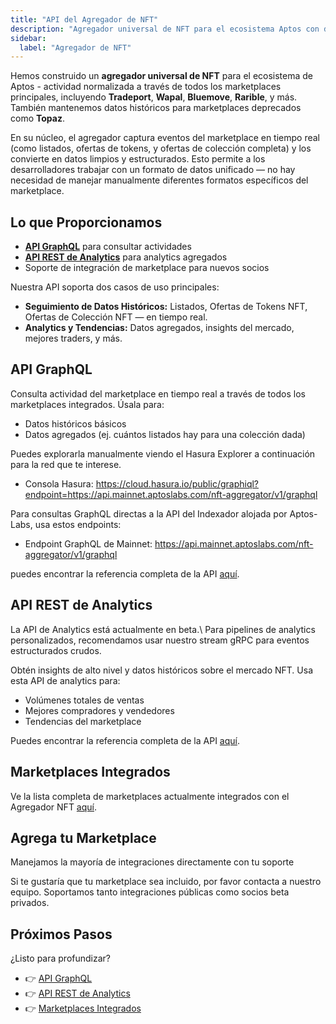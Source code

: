 ```yaml
---
title: "API del Agregador de NFT"
description: "Agregador universal de NFT para el ecosistema Aptos con datos normalizados de mercado, API GraphQL y análisis para todas las plataformas NFT principales"
sidebar:
  label: "Agregador de NFT"
---
```



Hemos construido un **agregador universal de NFT** para el ecosistema de Aptos - actividad normalizada a través de todos los marketplaces principales, incluyendo **Tradeport**, **Wapal**, **Bluemove**, **Rarible**, y más. También mantenemos datos históricos para marketplaces deprecados como **Topaz**.

En su núcleo, el agregador captura eventos del marketplace en tiempo real (como listados, ofertas de tokens, y ofertas de colección completa) y los convierte en datos limpios y estructurados. Esto permite a los desarrolladores trabajar con un formato de datos unificado — no hay necesidad de manejar manualmente diferentes formatos específicos del marketplace.

## Lo que Proporcionamos

- **[API GraphQL](/build/indexer/nft-aggregator/graphql-api)** para consultar actividades
- **[API REST de Analytics](/build/indexer/nft-aggregator/analytics-api)** para analytics agregados
- Soporte de integración de marketplace para nuevos socios

Nuestra API soporta dos casos de uso principales:

- **Seguimiento de Datos Históricos:** Listados, Ofertas de Tokens NFT, Ofertas de Colección NFT — en tiempo real.
- **Analytics y Tendencias:** Datos agregados, insights del mercado, mejores traders, y más.

## API GraphQL

Consulta actividad del marketplace en tiempo real a través de todos los marketplaces integrados. Úsala para:

- Datos históricos básicos
- Datos agregados (ej. cuántos listados hay para una colección dada)

Puedes explorarla manualmente viendo el Hasura Explorer a continuación para la red que te interese.

- Consola Hasura: https://cloud.hasura.io/public/graphiql?endpoint=https://api.mainnet.aptoslabs.com/nft-aggregator/v1/graphql

Para consultas GraphQL directas a la API del Indexador alojada por Aptos-Labs, usa estos endpoints:

- Endpoint GraphQL de Mainnet: https://api.mainnet.aptoslabs.com/nft-aggregator/v1/graphql

puedes encontrar la referencia completa de la API [aquí](/build/indexer/nft-aggregator/graphql-api).

## API REST de Analytics

<Aside type="note">
  La API de Analytics está actualmente en beta.\
  Para pipelines de analytics personalizados, recomendamos usar nuestro stream gRPC para eventos estructurados crudos.
</Aside>

Obtén insights de alto nivel y datos históricos sobre el mercado NFT. Usa esta API de analytics para:

- Volúmenes totales de ventas
- Mejores compradores y vendedores
- Tendencias del marketplace

Puedes encontrar la referencia completa de la API [aquí](/build/indexer/nft-aggregator/analytics-api).

## Marketplaces Integrados

Ve la lista completa de marketplaces actualmente integrados con el Agregador NFT [aquí](/build/indexer/nft-aggregator/marketplaces).

## Agrega tu Marketplace

<Aside type="note">
  Manejamos la mayoría de integraciones directamente con tu soporte
</Aside>

Si te gustaría que tu marketplace sea incluido, por favor contacta a nuestro equipo. Soportamos tanto integraciones públicas como socios beta privados.

## Próximos Pasos

¿Listo para profundizar?

- 👉 [API GraphQL](/build/indexer/nft-aggregator/graphql-api)
- 👉 [API REST de Analytics](/build/indexer/nft-aggregator/analytics-api)
- 👉 [Marketplaces Integrados](/build/indexer/nft-aggregator/marketplaces)
